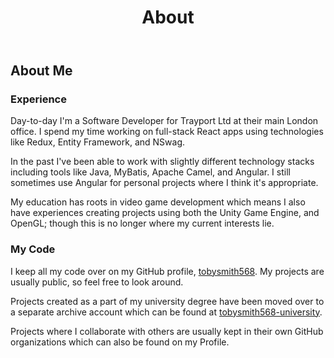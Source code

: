 ﻿---
layout: ../layouts/BaseLayout.astro
title: About
---


<Hero />

## About Me

### Experience

Day-to-day I'm a Software Developer for Trayport Ltd at their main London office.
I spend my time working on full-stack React apps using technologies like Redux, Entity Framework, and NSwag.

In the past I've been able to work with slightly different technology stacks including tools like Java, MyBatis, Apache Camel, and Angular.
I still sometimes use Angular for personal projects where I think it's appropriate.

My education has roots in video game development which means I also have experiences creating projects using
both the Unity Game Engine, and OpenGL; though this is no longer where my current interests lie.

### My Code

I keep all my code over on my GitHub profile, <a href="https://github.com/tobysmith568" target="_blank" rel="noopener noreferrer">tobysmith568</a>.
My projects are usually public, so feel free to look around.

Projects created as a part of my university degree have been moved over to a separate archive account
which can be found at <a href="https://github.com/tobysmith568-university" target="_blank" rel="noopener noreferrer">tobysmith568-university</a>.

Projects where I collaborate with others are usually kept in their own GitHub organizations which can also be
found on my Profile.
